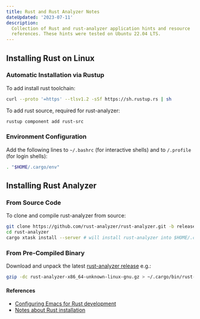 ```yaml
---
title: Rust and Rust Analyzer Notes
dateUpdated: '2023-07-11'
description:
  Collection of Rust and rust-analyzer application hints and resource
  references. These hints were tested on Ubuntu 22.04 LTS.
---
```


## Installing Rust on Linux

### Automatic Installation via Rustup

To add install rust toolchain:

```bash
curl --proto '=https' --tlsv1.2 -sSf https://sh.rustup.rs | sh
```

To add rust source, required for rust-analyzer:

```bash
rustup component add rust-src
```

### Environment Configuration

Add the following lines to `~/.bashrc` (for interactive shells) and to
`/.profile` (for login shells):

```bash
. "$HOME/.cargo/env"
```

## Installing Rust Analyzer

### From Source Code

To clone and compile rust-analyzer from source:

```bash
git clone https://github.com/rust-analyzer/rust-analyzer.git -b release
cd rust-analyzer
cargo xtask install --server # will install rust-analyzer into $HOME/.cargo/bin
```

### From Pre-Compiled Binary

Download and unpack the latest [rust-analyzer
release](https://github.com/rust-lang/rust-analyzer/releases) e.g.:

```bash
gzip -dc rust-analyzer-x86_64-unknown-linux-gnu.gz > ~/.cargo/bin/rust-analyzer
```

#### References

- [Configuring Emacs for Rust development](https://robert.kra.hn/posts/rust-emacs-setup/)
- [Notes about Rust installation](https://www.rust-lang.org/tools/install)
